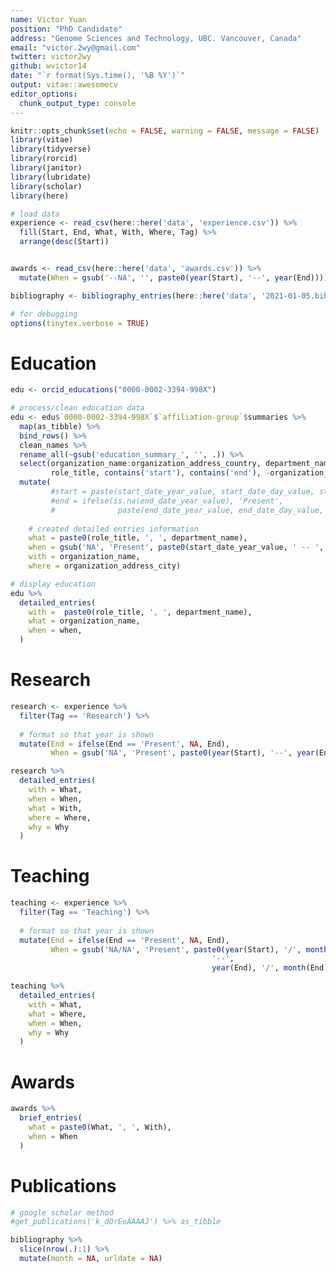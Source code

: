 ```yaml
---
name: Victor Yuan
position: "PhD Candidate"
address: "Genome Sciences and Technology, UBC. Vancouver, Canada"
email: "victor.2wy@gmail.com"
twitter: victor2wy
github: wvictor14
date: "`r format(Sys.time(), '%B %Y')`"
output: vitae::awesomecv
editor_options: 
  chunk_output_type: console
---
```



```r
knitr::opts_chunk$set(echo = FALSE, warning = FALSE, message = FALSE)
library(vitae)
library(tidyverse)
library(rorcid)
library(janitor)
library(lubridate)
library(scholar)
library(here)

# load data
experience <- read_csv(here::here('data', 'experience.csv')) %>%
  fill(Start, End, What, With, Where, Tag) %>%  
  arrange(desc(Start)) 


awards <- read_csv(here::here('data', 'awards.csv')) %>%
  mutate(When = gsub('--NA', '', paste0(year(Start), '--', year(End))))

bibliography <- bibliography_entries(here::here('data', '2021-01-05.bib'))

# for debugging
options(tinytex.verbose = TRUE)

```

# Education

```r
edu <- orcid_educations("0000-0002-3394-998X")

# process/clean education data
edu <- edu$`0000-0002-3394-998X`$`affiliation-group`$summaries %>%
  map(as_tibble) %>%
  bind_rows() %>%
  clean_names %>%
  rename_all(~gsub('education_summary_', '', .)) %>%
  select(organization_name:organization_address_country, department_name, 
         role_title, contains('start'), contains('end'), -organization_disambiguated_organization) %>%
  mutate(
         #start = paste(start_date_year_value, start_date_day_value, start_date_month_value, sep = '-'),
         #end = ifelse(is.na(end_date_year_value), 'Present', 
         #              paste(end_date_year_value, end_date_day_value, end_date_month_value, sep = '-')),
    
    # created detailed entries information
    what = paste0(role_title, ', ', department_name),
    when = gsub('NA', 'Present', paste0(start_date_year_value, ' -- ', end_date_year_value)),
    with = organization_name,
    where = organization_address_city) 

# display education
edu %>%
  detailed_entries(
    with =  paste0(role_title, ', ', department_name),
    what = organization_name,
    when = when,
  )
```

# Research

```r
research <- experience %>% 
  filter(Tag == 'Research') %>%
  
  # format so that year is shown
  mutate(End = ifelse(End == 'Present', NA, End),
         When = gsub('NA', 'Present', paste0(year(Start), '--', year(End)))) 

research %>%
  detailed_entries(
    with = What,
    when = When,
    what = With,
    where = Where,
    why = Why
  )
```

# Teaching

```r
teaching <- experience %>% 
  filter(Tag == 'Teaching') %>%
  
  # format so that year is shown
  mutate(End = ifelse(End == 'Present', NA, End),
         When = gsub('NA/NA', 'Present', paste0(year(Start), '/', month(Start),
                                             '--', 
                                             year(End), '/', month(End)))) 

teaching %>%
  detailed_entries(
    with = What,
    what = Where,
    when = When,
    why = Why
  )
```

# Awards

```r
awards %>%
  brief_entries(
    what = paste0(What, ', ', With),
    when = When
  )
```

# Publications

```r
# google scholar method
#get_publications('k_dOrEoAAAAJ') %>% as_tibble

bibliography %>%
  slice(nrow(.):1) %>%
  mutate(month = NA, urldate = NA)
```



